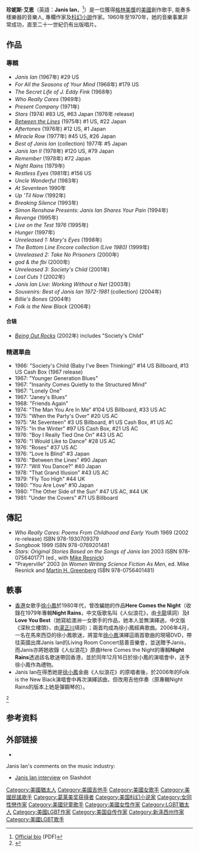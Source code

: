 {{Infobox musical artist  <!-- See Wikipedia:WikiProject Musicians -->
| Name                = Janis Ian
| Img                 = Janis Ian.jpg
| Img_capt            = 
| Img_size            = 150px
| Landscape           = 
| Background          =solo_singer 
| Birth_name          = Janis Eddy Fink
| Alias               = 
| Origin              = 
| Instrument          = 
| Genre               = [[民間音樂|民間音樂]]
| Occupation          = 
| Years_active        = 1965年至今
| Label               = 
| Associated_acts     = 
| URL                 = http://www.janisian.com/
| Notable_instruments = |birth_date = {{birth date and age|1951|4|7}}}}

'''珍妮斯·艾恩'''（英語：'''Janis Ian'''，{{bd|1951年|4月7日}}<ref name="official">[http://www.janisian.com/press/JanisIan2006Bio.pdf Official bio] {{webarchive|url=https://web.archive.org/web/20070507222117/http://janisian.com/press/JanisIan2006Bio.pdf |date=2007-05-07 }} (PDF)</ref>）是一位獲得[[格林美獎|格林美獎]]的[[美國|美國]]創作歌手, 能奏多樣樂器的音樂人, 專欄作家及[[科幻小說|科幻小說]]作家。1960年至1970年，她的音樂事業非常成功，直至二十一世紀仍有出版唱片。

== 作品 ==
===專輯===
* ''Janis Ian'' (1967年) #29 US
* ''For All the Seasons of Your Mind'' (1968年) #179 US
* ''The Secret Life of J. Eddy Fink'' (1968年)
* ''Who Really Cares'' (1969年)
* ''Present Company'' (1971年)
* ''Stars'' (1974) #83 US, #63 Japan (1976年 release)
* ''[[Between_the_Lines|Between the Lines]]'' (1975年) #1 US, #22 Japan
* ''Aftertones'' (1976年) #12 US, #1 Japan
* ''Miracle Row'' (1977年) #45 US, #26 Japan
* ''Best of Janis Ian'' (collection) 1977年 #5 Japan
* ''Janis Ian II'' (1978年) #120 US, #79 Japan
* ''Remember'' (1978年) #72 Japan
* ''Night Rains'' (1979年)
* ''Restless Eyes'' (1981年) #156 US
* ''Uncle Wonderful'' (1983年)
* ''At Seventeen'' 1990年
* ''Up 'Til Now'' (1992年)
* ''Breaking Silence'' (1993年)
* ''Simon Renshaw Presents: Janis Ian Shares Your Pain'' (1994年)
* ''Revenge'' (1995年)
* ''Live on the Test 1976'' (1995年)
* ''Hunger'' (1997年)
* ''Unreleased 1: Mary's Eyes'' (1998年)
* ''The Bottom Line Encore collection (Live 1980)'' (1999年)
* ''Unreleased 2: Take No Prisoners'' (2000年)
* ''god & the fbi'' (2000年)
* ''Unreleased 3: Society's Child'' (2001年)
* ''Lost Cuts 1'' (2002年)
* ''Janis Ian Live: Working Without a Net'' (2003年)
* ''Souvenirs: Best of Janis Ian 1972-1981'' (collection) (2004年)
* ''Billie's Bones'' (2004年)
* ''Folk is the New Black'' (2006年)

====合辑====
*''[[Being_Out_Rocks|Being Out Rocks]]'' (2002年) includes "Society's Child"

===精選單曲===
* 1966: "Society's Child (Baby I've Been Thinking)" #14 US Billboard, #13 US Cash Box (1967 release)
* 1967: "Younger Generation Blues"
* 1967: "Insanity Comes Quietly to the Structured Mind"
* 1967: "Lonely One"
* 1967: "Janey's Blues"
* 1968: "Friends Again"
* 1974: "The Man You Are In Me" #104 US Billboard, #33 US AC
* 1975: "When the Party's Over" #20 US AC
* 1975: "At Seventeen" #3 US Billboard, #1 US Cash Box, #1 US AC
* 1975: "In the Winter" #97 US Cash Box, #21 US AC
* 1976: "Boy I Really Tied One On" #43 US AC
* 1976: "I Would Like to Dance" #28 US AC
* 1976: "Roses" #37 US AC
* 1976: "Love Is Blind" #3 Japan
* 1976: "Between the Lines" #90 Japan
* 1977: "Will You Dance?" #40 Japan
* 1978: "That Grand Illusion" #43 US AC
* 1979: "Fly Too High" #44 UK
* 1980: "You Are Love" #10 Japan
* 1980: "The Other Side of the Sun" #47 US AC, #44 UK
* 1981: "Under the Covers" #71 US Billboard

==傳記==
*''Who Really Cares: Poems From Childhood and Early Youth'' 1969 (2002 re-release) ISBN 978-1930709379
*''Songbook '' 1999 ISBN 978-0769201481
*''Stars: Original Stories Based on the Songs of Janis Ian'' 2003 ISBN 978-0756401771 (ed., with [[Mike_Resnick|Mike Resnick]])
*"Prayerville" 2003 (in ''Women Writing Science Fiction As Men'', ed. Mike Resnick and [[Martin_H._Greenberg|Martin H. Greenberg]] ISBN 978-0756401481)

==軼事==
*[[香港|香港]]女歌手[[徐小鳳|徐小鳳]]於1980年代，曾改編她的作品'''Here Comes the Night'''（收錄在1979年專輯'''Night Rains'''，中文版歌名叫《人似浪花》，由[[卡龍_(填詞人)|卡龍]]填詞）及'''I Love You Best'''（她寫給澳洲一女歌手的作品，她本人並無演繹過，中文版《深秋立樓頭》，由[[湯正川|湯正川]]填詞）；兩首均成為徐小鳳經典歌曲。2006年4月，一名在馬來西亞的徐小鳳歌迷，將當年[[徐小鳳|徐小鳳]]演繹這兩首歌曲的現場DVD，帶往英國出席Janis Ian的Living Room Concert慈善音樂會，並送贈予Janis，而Janis亦將她收錄《人似浪花》原曲Here Comes the Night的專輯'''Night Rains'''透過該名歌迷帶回香港，並於同年12月16日於徐小鳳的演唱會中，送予徐小鳳作為禮物。
*Janis Ian在得悉她是[[徐小鳳|徐小鳳]]金曲《人似浪花》的原唱者後，於2006年的Folk is the New Black演唱會中再次演繹該曲，但改用吉他伴奏（原專輯Night Rains的版本上她是彈鋼琴的）。
<ref>{{Cite web |url=http://paulatsuifamily.mysinablog.com/index.php?op=ViewArticle&articleId=395914 |title=小鳳家庭Blog：一碟情緣- 徐小鳳與 Janis Ian - 兩位巨星的奇遇 |access-date=2010-08-02 |archive-url=https://web.archive.org/web/20071113153811/http://paulatsuifamily.mysinablog.com/index.php?op=ViewArticle&articleId=395914 |archive-date=2007-11-13 |dead-url=yes }}</ref>

==参考资料==
{{Reflist}}

==外部链接==
* {{gutenberg author| id=Janis+Ian | name=Janis Ian}}

Janis Ian's comments on the music industry:
* [http://interviews.slashdot.org/interviews/02/09/23/133228.shtml?tid=141 Janis Ian interview] {{Wayback|url=http://interviews.slashdot.org/interviews/02/09/23/133228.shtml?tid=141 |date=20050907024310 }} on Slashdot

{{Authority control}}
{{DEFAULTSORT:Ian, Janis}}
[[Category:美國猶太人|Category:美國猶太人]]
[[Category:美國吉他手|Category:美國吉他手]]
[[Category:美國女歌手|Category:美國女歌手]]
[[Category:美國民謠歌手|Category:美國民謠歌手]]
[[Category:葛莱美奖获得者|Category:葛莱美奖获得者]]
[[Category:美国科幻小说家|Category:美国科幻小说家]]
[[Category:女同性戀作家|Category:女同性戀作家]]
[[Category:美國兒童歌手|Category:美國兒童歌手]]
[[Category:美國女性作家|Category:美國女性作家]]
[[Category:LGBT猶太人|Category:LGBT猶太人]]
[[Category:美國LGBT作家|Category:美國LGBT作家]]
[[Category:美国自传作家|Category:美国自传作家]]
[[Category:新泽西州作家|Category:新泽西州作家]]
[[Category:美國LGBT歌手|Category:美國LGBT歌手]]
<!--
[[Category:People_from_New_Jersey|Ian, Janis]]
[[Category:Science_fiction_fans|Ian, Janis]]
[[Category:Lesbian_musicians|Ian, Janis]]
[[Category:LGBT_musicians_from_the_United_States|Ian, Janis]]
[[Category:LGBT_writers_from_the_United_States|Ian, Janis]]-->